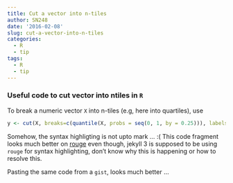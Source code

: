 ```yaml
---
title: Cut a vector into n-tiles
author: SN248
date: '2016-02-08'
slug: cut-a-vector-into-n-tiles
categories:
  - R
  - tip
tags:
  - R
  - tip
---
```


### Useful code to cut vector into ntiles in `R`
To break a numeric vector `X` into n-tiles (e.g, here into quartiles), use

```r
y <- cut(X, breaks=c(quantile(X, probs = seq(0, 1, by = 0.25))), labels=c("L1","L2","L3","L4"))
```

Somehow, the syntax highligting is not upto mark ... :(
This code fragment looks much better on [rouge](http://rouge.jneen.net/) even though, jekyll 3 is supposed to be using `rouge` for syntax highlighting, don't know why this is happening or how to resolve this.

Pasting the same code from a `gist`, looks much better ...
<script src="https://gist.github.com/sn248/527676c605256df3083b.js"></script>